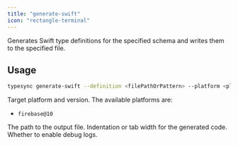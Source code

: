 ```yaml
---
title: "generate-swift"
icon: "rectangle-terminal"
---
```



Generates Swift type definitions for the specified schema and writes them to the specified file.

## Usage

```bash
typesync generate-swift --definition <filePathOrPattern> --platform <platform> --outFile <filePath> --indentation <indentation> --debug <debug>
```

<DefinitionOptionSnippet />

<ParamField type="string" path="platform" required>
  Target platform and version. The available platforms are:

- `firebase@10`

</ParamField>

<ParamField type="string" path="outFile" required>
  The path to the output file.
</ParamField>

<ParamField type="int" path="indentation" default={2}>
  Indentation or tab width for the generated code.
</ParamField>

<ParamField type="boolean" path="debug" default={false}>
  Whether to enable debug logs.
</ParamField>

